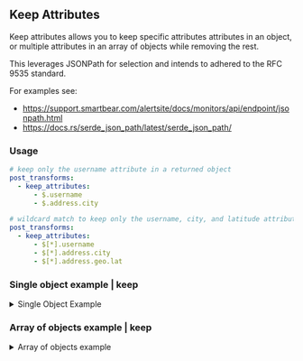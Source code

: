 ## Keep Attributes


Keep attributes allows you to keep specific attributes attributes in an object, or multiple attributes in an array of objects while removing the rest.

This leverages JSONPath for selection and intends to adhered to the RFC 9535 standard.

For examples see:
- https://support.smartbear.com/alertsite/docs/monitors/api/endpoint/jsonpath.html
- https://docs.rs/serde_json_path/latest/serde_json_path/


<h3> Usage </h3>


```yaml
# keep only the username attribute in a returned object
post_transforms:
  - keep_attributes:
      - $.username
      - $.address.city
```

```yaml
# wildcard match to keep only the username, city, and latitude attributes in an array of objects
post_transforms:
  - keep_attributes:
      - $[*].username
      - $[*].address.city
      - $[*].address.geo.lat
```

### Single object example | keep


<details>

<summary>Single Object Example</summary>

Input
```json
  {
    "id": 1,
    "name": "Leanne Graham",
    "username": "Bret",
    "email": "Sincere@april.biz"
  }
```

```yml reference title="Rename Attributes Object"
https://github.com/airpipeio/airpipe-docs/blob/main/docs/examples/_ex_ymls/_transforms/keep_attributes_object.yml
```

Result
```json
  {
    "username": "Bret"
  }
```

</details>

### Array of objects example | keep

<details>

<summary>Array of objects example</summary>

Input
```json
[
  {
    "id": 1,
    "name": "Leanne Graham",
    "username": "Bret",
    "email": "Sincere@april.biz",
    "address": {
      "street": "Kulas Light",
      "suite": "Apt. 556",
      "city": "Gwenborough",
      "zipcode": "92998-3874",
      "geo": {
        "lat": "-37.3159",
        "lng": "81.1496"
      }
    },
    "phone": "1-770-736-8031 x56442",
    "website": "hildegard.org",
    "company": {
      "name": "Romaguera-Crona",
      "catchPhrase": "Multi-layered client-server neural-net",
      "bs": "harness real-time e-markets"
    }
  },
  {
    "id": 2,
    "name": "Ervin Howell",
    "username": "Antonette",
    "email": "Shanna@melissa.tv",
    "address": {
      "street": "Victor Plains",
      "suite": "Suite 879",
      "city": "Wisokyburgh",
      "zipcode": "90566-7771",
      "geo": {
        "lat": "-43.9509",
        "lng": "-34.4618"
      }
    },
    "phone": "010-692-6593 x09125",
    "website": "anastasia.net",
    "company": {
      "name": "Deckow-Crist",
      "catchPhrase": "Proactive didactic contingency",
      "bs": "synergize scalable supply-chains"
    }
  }
]
```

```yml reference title="Remove Attributes Array"
https://github.com/airpipeio/airpipe-docs/blob/main/docs/examples/_ex_ymls/_transforms/keep_attributes_array.yml
```

Result
```json
[
        {
          "username": "Bret",
          "address": {
            "geo": {
              "lat": "-37.3159"
            },
            "city": "Gwenborough"
          }
        },
        {
          "username": "Antonette",
          "address": {
            "geo": {
              "lat": "-43.9509"
            },
            "city": "Wisokyburgh"
          }
        }
]
```

---

</details>
